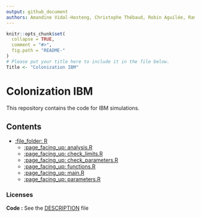 ```yaml
---
output: github_document
authors: Amandine Vidal-Hosteng, Christophe Thébaud, Robin Aguilée, Rampal Etienne
---
```


<!-- README.md is generated from README.Rmd. Please edit that file -->

```r
knitr::opts_chunk$set(
  collapse = TRUE,
  comment = "#>",
  fig.path = "README-"
)
# Please put your title here to include it in the file below.
Title <- "Colonization IBM"
```

# Colonization IBM

This repository contains the code for IBM simulations.

## Contents

  - [:file\_folder: R](R)
    - [:page_facing_up: analysis.R]()
    - [:page_facing_up: check_limits.R]()
    - [:page_facing_up: check_parameters.R]()
    - [:page_facing_up: functions.R]()
    - [:page_facing_up: main.R]()
    - [:page_facing_up: parameters.R]()
  

### Licenses

**Code :** See the [DESCRIPTION](DESCRIPTION) file

